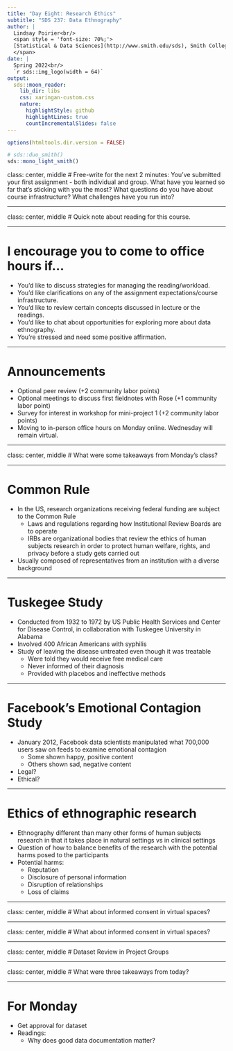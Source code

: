 ```yaml
---
title: "Day Eight: Research Ethics"
subtitle: "SDS 237: Data Ethnography"
author: |
  Lindsay Poirier<br/>
  <span style = 'font-size: 70%;'>
  [Statistical & Data Sciences](http://www.smith.edu/sds), Smith College<br/>
  </span>
date: |
  Spring 2022<br/>
  `r sds::img_logo(width = 64)`
output:
  sds::moon_reader:
    lib_dir: libs
    css: xaringan-custom.css
    nature:
      highlightStyle: github
      highlightLines: true
      countIncrementalSlides: false
---
```


```r
options(htmltools.dir.version = FALSE)
```

```r
# sds::duo_smith()
sds::mono_light_smith()
```

class: center, middle
# Free-write for the next 2 minutes: You've submitted your first assignment - both individual and group. What have you learned so far that's sticking with you the most? What questions do you have about course infrastructure? What challenges have you run into?

---

class: center, middle
# Quick note about reading for this course.

---

# I encourage you to come to office hours if...

* You'd like to discuss strategies for managing the reading/workload.
* You'd like clarifications on any of the assignment expectations/course infrastructure.
* You'd like to review certain concepts discussed in lecture or the readings.
* You'd like to chat about opportunities for exploring more about data ethnography. 
* You're stressed and need some positive affirmation. 

---

# Announcements

* Optional peer review (+2 community labor points)
* Optional meetings to discuss first fieldnotes with Rose (+1 community labor point)
* Survey for interest in workshop for mini-project 1 (+2 community labor points)
* Moving to in-person office hours on Monday online. Wednesday will remain virtual. 

---

class: center, middle
# What were some takeaways from Monday's class?

---

# Common Rule

* In the US, research organizations receiving federal funding are subject to the Common Rule
  * Laws and regulations regarding how Institutional Review Boards are to operate
  * IRBs are organizational bodies that review the ethics of human subjects research in order to protect human welfare, rights, and privacy before a study gets carried out
* Usually composed of representatives from an institution with a diverse background

---

# Tuskegee Study

* Conducted from 1932 to 1972 by US Public Health Services and Center for Disease Control, in collaboration with Tuskegee University in Alabama
* Involved 400 African Americans with syphilis 
* Study of leaving the disease untreated even though it was treatable
  * Were told they would receive free medical care
  * Never informed of their diagnosis
  * Provided with placebos and ineffective methods

---

# Facebook’s Emotional Contagion Study

* January 2012, Facebook data scientists manipulated what 700,000 users saw on feeds to examine emotional contagion
  * Some shown happy, positive content
  * Others shown sad, negative content
* Legal?
* Ethical?


---

# Ethics of ethnographic research

* Ethnography different than many other forms of human subjects research in that it takes place in natural settings vs in clinical settings
* Question of how to balance benefits of the research with the potential harms posed to the participants
* Potential harms:
  * Reputation
  * Disclosure of personal information
  * Disruption of relationships
  * Loss of claims
  
---

class: center, middle
# What about informed consent in virtual spaces?

---

class: center, middle
# What about informed consent in virtual spaces?

---

class: center, middle
# Dataset Review in Project Groups
  
---

class: center, middle
# What were three takeaways from today?

---

# For Monday

* Get approval for dataset
* Readings:
  * Why does good data documentation matter?

